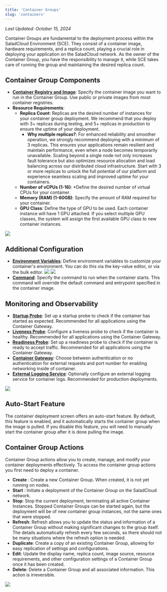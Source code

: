 ```yaml
---
title: 'Container Groups'
slug: 'containers'
---
```


_Last Updated: October 15, 2024_

Container Groups are fundamental to the deployment process within the SaladCloud Environment (SCE). They consist of a
container image, hardware requirements, and a replica count, playing a crucial role in deploying your application on the
SaladCloud network. As the owner of the Container Group, you have the responsibility to manage it, while SCE takes care
of running the group and maintaining the desired replica count.

## Container Group Components

- **[Container Registry and Image](/container-engine/explanation/infrastructure-platform/container-registries)**: Specify the
  container image you want to run in the Container Group. Use public or private images from most container registries.
- **Resource Requirements**:
  - **Replica Count**: Replicas are the desired number of instances for your container group deployment. We recommend
    that you deploy with 3+ replicas during testing, and 5+ replicas in production to ensure the uptime of your
    deployment.
    - **Why multiple replicas?**: For enhanced reliability and smoother operation, we strongly recommend deploying with
      a minimum of 3 replicas. This ensures your applications remain resilient and maintain performance, even when a
      node becomes temporarily unavailable. Scaling beyond a single node not only increases fault tolerance but also
      optimizes resource allocation and load balancing across our distributed cloud infrastructure. Start with 3 or more
      replicas to unlock the full potential of our platform and experience seamless scaling and improved uptime for your
      containers.
  - **Number of vCPUs (1-16)**: \*Define the desired number of virtual CPUs for your container.
  - **Memory (RAM) (1-60GB)**: Specify the amount of RAM required for your container.
  - **GPU Class**: Define the type of GPU to be used. Each container instance will have 1 GPU attached. If you select
    multiple GPU classes, the system will assign the first available GPU class to new container instances.

<img src="/container-engine/images/portal-select-hardware.png" />

## Additional Configuration

- **[Environment Variables](/container-engine/how-to-guides/environment-variables)**: Define environment variables to
  customize your container's environment. You can do this via the key-value editor, or via the bulk editor.
  ![](/container-engine/images/portal-environment-variables-key-value-edit.png)
  ![](/container-engine/images/portal-environment-variables-bulk-edit.png)
- **[Command](/container-engine/how-to-guides/specifying-a-command)**: Specify the command to run when the container
  starts. This command will override the default command and entrypoint specified in the container image.

## Monitoring and Observability

- **[Startup Probe](/container-engine/explanation/infrastructure-platform/startup-probes)**: Set up a startup probe to check if
  the container has started as expected. Recommended for all applications using the Container Gateway.
- **[Liveness Probe](/container-engine/explanation/infrastructure-platform/liveness-probes)**: Configure a liveness probe to check
  if the container is healthy. Recommended for all applications using the Container Gateway.
- **[Readiness Probe](/container-engine/explanation/infrastructure-platform/readiness-probes)**: Set up a readiness probe to check
  if the container is ready to accept traffic. Recommended for all applications using the Container Gateway.
- **[Container Gateway](/container-engine/explanation/infrastructure-platform/networking)**: Choose between authentication
  or no authentication for external requests and port number for enabling networking inside of container.
- **[External Logging Service](/container-engine/explanation/infrastructure-platform/external-logging)**: Optionally configure an
  external logging service for container logs. Recommended for production deployments.

<img src="/container-engine/images/portal-monitoring-config.png" />

## Auto-Start Feature

The container deployment screen offers an auto-start feature. By default, this feature is enabled, and it automatically
starts the container group when the image is pulled. If you disable this feature, you will need to manually start the
container group after it is done pulling the image.

## Container Group Actions

Container Group actions allow you to create, manage, and modify your container deployments effectively. To access the
container group actions you first need to deploy a container.

- **Create** : Create a new Container Group. When created, it is not yet running on nodes.
- **Start** : Initiate a deployment of the Container Group on the SaladCloud network.
- **Stop**: Stop the current deployment, terminating all active Container Instances. Stopped Container Groups can be
  started again, but the deployment will be of new container group instances, not the same ones that were stopped.
- **Refresh**: Refresh allows you to update the status and information of a Container Group without making significant
  changes to the group itself. The details automatically refresh every few seconds, so there should not be many
  situations where the refresh option is needed.
- **Duplicate**: Create a copy of an existing Container Group, allowing for easy replication of settings and
  configurations.
- **Edit**: Update the display name, replica count, image source, resource requirements, and other configuration
  settings of a Container Group once it has been created.
- **Delete**: Delete a Container Group and all associated information. This action is irreversible.

<img src="/container-engine/images/portal-container-group-actions.png" />
